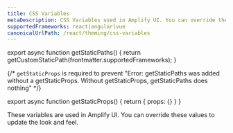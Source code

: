 ```yaml
---
title: CSS Variables
metaDescription: CSS Variables used in Amplify UI. You can override these values to update the look and feel of your application.
supportedFrameworks: react|angular|vue
canonicalUrlPath: /react/theming/css-variables
---
```



export async function getStaticPaths() {
  return getCustomStaticPath(frontmatter.supportedFrameworks);
}

{/*  `getStaticProps` is required to prevent "Error: getStaticPaths was added without a getStaticProps. Without getStaticProps, getStaticPaths does nothing" */}

export async function getStaticProps() {
  return { props: {} }
}

These variables are used in Amplify UI. You can override these values to update the look and feel.

<CssVarsTable/>
